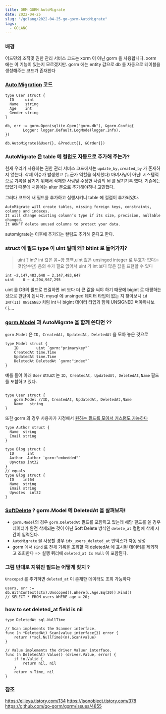 ```yaml
---
title: ORM GORM AutoMigrate
date: 2022-04-25
slug: "/golang/2022-04-25-go-gorm-AutoMigrate"
tags:
  - GOLANG
---
```


### 배경

어드민의 조직및 권한 관리 서비스 코드는 xorm 이 아닌 gorm 을 사용합니다.
xorm 에는 이 기능이 있는지 모르겠지만.
gorm 에는 entity 값으로 db 를 자동으로 테이블을 생성해주는 코드가 존재한다


### [Auto Migration](https://gorm.io/docs/migration.html) 코드

```
type User struct {
  ID     uint
  Name   string
  Age    int
  Gender string
}
```
```
db, err := gorm.Open(sqlite.Open("gorm.db"), &gorm.Config{
		Logger: logger.Default.LogMode(logger.Info),
})
  
db.AutoMigrate(&User{}, &Product{}, &Order{})
```

### AutoMigrate 은 table 에 컬럼도 자동으로 추가해 주는가?

현재 우리가 사용하는 권한 관리 서비스 코드에서는 `update_by,created_by` 가 존재하지 않는다.
삭제 이슈가 발생했고 (누군가 역할을 삭제했다)
마녀사냥이 아닌! 시스템적으로 기록을 남기기 위해서 삭제한 사람및 수정한 사람의 Id 를 남기기록 했다.
기존에는 없었기 때문에 처음에는 alter 문으로 추가해야하나 고민했다.

그러다 코드에 새 필드를 추가하고 실행시키니 table 에 컬럼이 추가되었다.
```
AutoMigrate will create tables, missing foreign keys, constraints, columns and indexes. 
It will change existing column’s type if its size, precision, nullable changed.
It WON’T delete unused columns to protect your data.
```
automigrate는 이후에 추가되는 컬럼도 추가해 준다고 한다.

### struct 에 필드 type 이 uint 일때 왜? bitint 로 들어가지?

> uint ? int?
int 값은 음~양 영역,uint 값은 unsinged integer 로 부호가 없다는 것(양수만)
음의 수가 필요 없어서 uint 가 int 보다 많은 값을 표현할 수 있다
```
int	–2,147,483,648 ~ 2,147,483,647
uint	0 ~ 4,294,967,295
```

uint 를 DB의 필드로 연결하면 int 보다 더 큰 값을 써야 하기 때문에 bigint 로 매핑하는 것으로 판단이 됩니다.
mysql 에 unsinged 데이터 타입이 없는 지 찾아보니
`id INT(11) UNSIGNED` 처럼  int 나 bigint 데이터 타입과 함께 UNSIGNED 써야하나보다....


### [gorm.Model](https://gorm.io/docs/models.html#gorm-Model) 과 AutoMigrate 을 함께 쓴다면  ??

`gorm.Model` 은 `ID, CreatedAt, UpdatedAt, DeletedAt` 을 모아 놓은 것으로
```
type Model struct {
    ID        uint `gorm:"primarykey"`
    CreatedAt time.Time
    UpdatedAt time.Time
    DeletedAt DeletedAt `gorm:"index"`
}

```
예를 들어 아래 `User` struct 는  `ID, CreatedAt, UpdatedAt, DeletedAt,Name` 필드를 포함하고 있다.
```

type User struct {
    gorm.Model //ID, CreatedAt, UpdatedAt, DeletedAt,Name
    Name   string
}
```

또한 gorm 의 경우 사용자가 지정해서 [원하는 필드를 모아서 커스텀도 가능하다](https://gorm.io/docs/models.html#embedded_struct)
```
type Author struct {
  Name  string
  Email string
}

type Blog struct {
  ID      int
  Author  Author `gorm:"embedded"`
  Upvotes int32
}
// equals
type Blog struct {
  ID    int64
  Name  string
  Email string
  Upvotes  int32
}
```


### [SoftDelete](https://gorm.io/docs/delete.html#Soft-Delete) ? gorm.Model 에 DeletedAt 을 살펴보자!
* `gorm.Model`의 경우 `gorm.DeletedAt` 필드를 포함하고 있는데 해당 필드를 쓸 경우 데이터가 완전 삭제되는 것이 아닌 Soft Delete 방식인 `delete_at` 컬럼에 삭제 시간이 입력된다.
* `AutoMigrate` 을 사용할 경우 `idx_users_deleted_at` 인덱스가 자동 생성
* gorm 에서 `Find` 로 전체 기록을 조회할 때 deletedAt 에 표시된 데이터를 제외하고 조회한다 => 실행 쿼리에 `deleted_at Is Null` 이 포함된다.

### 그럼  반대로 지워진 필드는 어떻게 찾지 ?
`Unscoped` 를 추가하면  `deleted_at` 이 존재한 데이터도 조회 가능하다

```
users, err := db.WithContext(ctx).Unscoped().Where(u.Age.Eq(20)).Find()
// SELECT * FROM users WHERE age = 20;
```

### how to set deleted_at field is nil


```
type DeletedAt sql.NullTime

// Scan implements the Scanner interface.
func (n *DeletedAt) Scan(value interface{}) error {
	return (*sql.NullTime)(n).Scan(value)
}

// Value implements the driver Valuer interface.
func (n DeletedAt) Value() (driver.Value, error) {
	if !n.Valid {
		return nil, nil
	}
	return n.Time, nil
}
```



### 참조
https://ellieya.tistory.com/134
https://jsonobject.tistory.com/378
https://github.com/go-gorm/gorm/issues/4855


